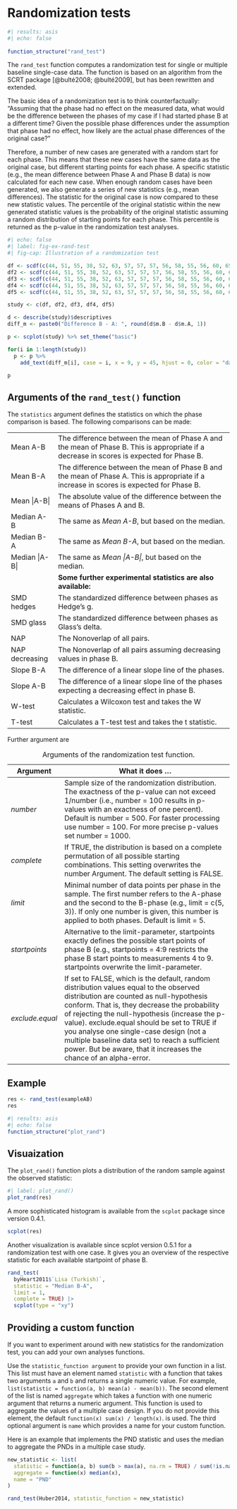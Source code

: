 # Randomization tests

```r
#| results: asis
#| echo: false
 
function_structure("rand_test")
```

The `rand_test` function computes a randomization test for single or multiple baseline single-case data. The function is based on an algorithm from the SCRT package [@bulté2008; @bulté2009], but has been rewritten and extended.

The basic idea of a randomization test is to think counterfactually: "Assuming that the phase had no effect on the measured data, what would be the difference between the phases of my case if I had started phase B at a different time? Given the possible phase differences under the assumption that phase had no effect, how likely are the actual phase differences of the original case?"

Therefore, a number of new cases are generated with a random start for each phase. This means that these new cases have the same data as the original case, but different starting points for each phase. A specific statistic (e.g., the mean difference between Phase A and Phase B data) is now calculated for each new case. When enough random cases have been generated, we also generate a series of new statistics (e.g., mean differences). The statistic for the original case is now compared to these new statistic values. The percentile of the original statistic within the new generated statistic values is the probability of the original statistic assuming a random distribution of starting points for each phase. This percentile is returned as the p-value in the randomization test analyses.

```r
#| echo: false
#| label: fig-ex-rand-test
#| fig-cap: Illustration of a randomization test

df <- scdf(c(44, 51, 55, 38, 52, 63, 57, 57, 57, 56, 58, 55, 56, 60, 65), phase_design = list(A = 5, B = 10), name = "Original case")
df2 <- scdf(c(44, 51, 55, 38, 52, 63, 57, 57, 57, 56, 58, 55, 56, 60, 65), phase_design = list(A = 4, B = 11), name = "Random variation 1")
df3 <- scdf(c(44, 51, 55, 38, 52, 63, 57, 57, 57, 56, 58, 55, 56, 60, 65), phase_design = list(A = 6, B = 9), name = "Random variation 2")
df4 <- scdf(c(44, 51, 55, 38, 52, 63, 57, 57, 57, 56, 58, 55, 56, 60, 65), phase_design = list(A = 7, B = 8), name = "Random variation 3")
df5 <- scdf(c(44, 51, 55, 38, 52, 63, 57, 57, 57, 56, 58, 55, 56, 60, 65), phase_design = list(A = 8, B = 7), name = "Random variation 4")

study <- c(df, df2, df3, df4, df5)

d <- describe(study)$descriptives
diff_m <- paste0("Difference B - A: ", round(d$m.B - d$m.A, 1))

p <- scplot(study) %>% set_theme("basic")

for(i in 1:length(study)) 
  p <- p %>% 
    add_text(diff_m[i], case = i, x = 9, y = 45, hjust = 0, color = "darkred")

p

```

## Arguments of the `rand_test()` function

The `statistics` argument defines the statistics on which the phase comparison is based. The following comparisons can be made:

|                |                                                                                                                                          |
|----------------|-----------------------------------------------------------|
| Mean A-B       | The difference between the mean of Phase A and the mean of Phase B. This is appropriate if a decrease in scores is expected for Phase B. |
| Mean B-A       | The difference between the mean of Phase B and the mean of Phase A. This is appropriate if a increase in scores is expected for Phase B. |
| Mean \|A-B\|   | The absolute value of the difference between the means of Phases A and B.                                                                |
| Median A-B     | The same as *Mean A-B*, but based on the median.                                                                                         |
| Median B-A     | The same as *Mean B-A*, but based on the median.                                                                                         |
| Median \|A-B\| | The same as *Mean \|A-B\|*, but based on the median.                                                                                     |
|                | **Some further experimental statistics are also available:**                                                                             |
| SMD hedges     | The standardized difference between phases as Hedge's g.                                                                                 |
| SMD glass      | The standardized difference between phases as Glass's delta.                                                                             |
| NAP            | The Nonoverlap of all pairs.                                                                                                             |
| NAP decreasing | The Nonoverlap of all pairs assuming decreasing values in phase B.                                                                       |
| Slope B-A      | The difference of a linear slope line of the phases.                                                                                     |
| Slope A-B      | The difference of a linear slope line of the phases expecting a decreasing effect in phase B.                                            |
| W-test         | Calculates a Wilcoxon test and takes the W statistic.                                                                                    |
| T-test         | Calculates a T-test test and takes the t statistic.                                                                                      |

Further argument are

| Argument        | What it does ...                                                                                                                                                                                                                                                                                                                                                                                                                                     |
|-----------|-------------------------------------------------------------|
| *number*        | Sample size of the randomization distribution. The exactness of the p-value can not exceed 1/number (i.e., number = 100 results in p-values with an exactness of one percent). Default is number = 500. For faster processing use number = 100. For more precise p-values set number = 1000.                                                                                                                                                         |
| *complete*      | If TRUE, the distribution is based on a complete permutation of all possible starting combinations. This setting overwrites the number Argument. The default setting is FALSE.                                                                                                                                                                                                                                                                       |
| *limit*         | Minimal number of data points per phase in the sample. The first number refers to the A-phase and the second to the B-phase (e.g., limit = c(5, 3)). If only one number is given, this number is applied to both phases. Default is limit = 5.                                                                                                                                                                                                       |
| *startpoints*   | Alternative to the limit-parameter, startpoints exactly defines the possible start points of phase B (e.g., startpoints = 4:9 restricts the phase B start points to measurements 4 to 9. startpoints overwrite the limit-parameter.                                                                                                                                                                                                                  |
| *exclude.equal* | If set to FALSE, which is the default, random distribution values equal to the observed distribution are counted as null-hypothesis conform. That is, they decrease the probability of rejecting the null-hypothesis (increase the p-value). exclude.equal should be set to TRUE if you analyse one single-case design (not a multiple baseline data set) to reach a sufficient power. But be aware, that it increases the chance of an alpha-error. |

: Arguments of the randomization test function.

## Example

```r
res <- rand_test(exampleAB)
res
```

```r
#| results: asis
#| echo: false
function_structure("plot_rand")
```

## Visuaization

The `plot_rand()` function plots a distribution of the random sample against the observed statistic:

```r
#| label: plot_rand()
plot_rand(res)
```

A more sophisticated histogram is available from the `scplot` package since version 0.4.1.

```r
scplot(res)
```

Another visualization is available since scplot version 0.5.1 for a randomization test with one case.
It gives you an overview of the respective statistic for each available startpoint of phase B.

```r
rand_test(
  byHeart2011$`Lisa (Turkish)`, 
  statistic = "Median B-A", 
  limit = 1, 
  complete = TRUE) |> 
  scplot(type = "xy")
```

## Providing a custom function

If you want to experiment around with new statistics for the randomization test, you can add your own analyses functions.

Use the `statistic_function argument` to provide your own function in a list. This list must have an element named `statistic` with a function that takes two arguments `a` and `b` and returns a single numeric value. For example, `list(statistic = function(a, b) mean(a) - mean(b))`. The second element of the list is named `aggregate` which takes a function with one numeric argument that returns a numeric argument. This function is used to aggregate the values of a multiple case design. If you do not provide this element, the default `function(x) sum(x) / length(x)`.  is used. The third optional argument is `name` which provides a name for your custom function.

Here is an example that implements the PND statistic and uses the median to aggregate the PNDs in a multiple case study.

```r
new_statistic <- list(
  statistic = function(a, b) sum(b > max(a), na.rm = TRUE) / sum(!is.na(b)),
  aggregate = function(x) median(x),
  name = "PND"
)

rand_test(Huber2014, statistic_function = new_statistic)
```


